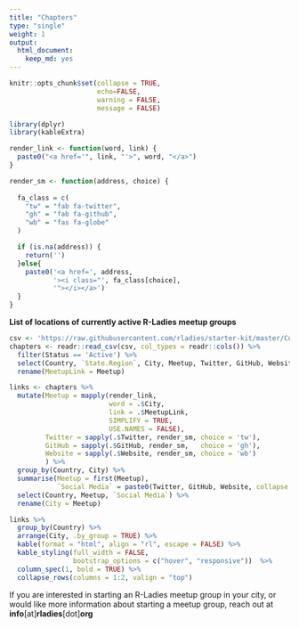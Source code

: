 ```yaml
---
title: "Chapters"
type: "single"
weight: 1
output:
  html_document:
    keep_md: yes
---
```



```r
knitr::opts_chunk$set(collapse = TRUE, 
                      echo=FALSE, 
                      warning = FALSE,
                      message = FALSE)

library(dplyr)
library(kableExtra)

render_link <- function(word, link) {
  paste0("<a href='", link, "'>", word, "</a>")
}

render_sm <- function(address, choice) {
  
  fa_class = c(
    "tw" = "fab fa-twitter",
    "gh" = "fab fa-github",
    "wb" = "fas fa-globe"
  )

  if (is.na(address)) {
    return('')
  }else{
    paste0('<a href=', address, 
           '><i class="', fa_class[choice],
           '"></i></a>')
  }
}
```

**List of locations of currently active R-Ladies meetup groups**

```r
csv <- 'https://raw.githubusercontent.com/rladies/starter-kit/master/Current-Chapters.csv'
chapters <- readr::read_csv(csv, col_types = readr::cols()) %>%
  filter(Status == 'Active') %>%
  select(Country, `State.Region`, City, Meetup, Twitter, GitHub, Website) %>%
  rename(MeetupLink = Meetup)
```

```r
links <- chapters %>% 
  mutate(Meetup = mapply(render_link, 
                         word = .$City, 
                         link = .$MeetupLink, 
                         SIMPLIFY = TRUE, 
                         USE.NAMES = FALSE),
         Twitter = sapply(.$Twitter, render_sm, choice = 'tw'),
         GitHub = sapply(.$GitHub, render_sm,   choice = 'gh'),
         Website = sapply(.$Website, render_sm, choice = 'wb')
         ) %>%
  group_by(Country, City) %>% 
  summarise(Meetup = first(Meetup), 
            `Social Media` = paste0(Twitter, GitHub, Website, collapse = '')) %>% 
  select(Country, Meetup, `Social Media`) %>%
  rename(City = Meetup)

links %>%
  group_by(Country) %>% 
  arrange(City, .by_group = TRUE) %>% 
  kable(format = "html", align = "rl", escape = FALSE) %>%
  kable_styling(full_width = FALSE, 
                bootstrap_options = c("hover", "responsive"))  %>%
  column_spec(1, bold = TRUE) %>%
  collapse_rows(columns = 1:2, valign = "top")
```

If you are interested in starting an R-Ladies meetup group in your city, or would like more information about starting a meetup group, reach out at **info**[at]**rladies**[dot]**org**

